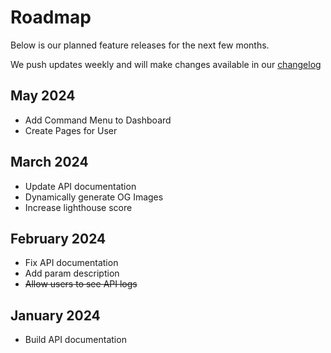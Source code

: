 # Roadmap

Below is our planned feature releases for the next few months.

We push updates weekly and will make changes available in our
[changelog](/updates/changelog)

## May 2024

- Add Command Menu to Dashboard
- Create Pages for User

## March 2024

- Update API documentation
- Dynamically generate OG Images
- Increase lighthouse score

## February 2024

- Fix API documentation
- Add param description
- ~~Allow users to see API logs~~

## January 2024

- Build API documentation
